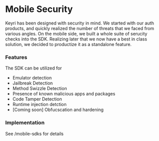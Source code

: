 # Mobile Security

Keyri has been designed with security in mind. We started with our auth products, and quickly realized the number of threats that we faced from various angles. On the mobile side, we built a whole suite of serucity checks into the SDK. Realizing later that we now have a best in class solution, we decided to productize it as a standalone feature.

### Features

The SDK can be utilized for 

* Emulator detection
* Jailbreak Detection
* Method Swizzle Detection
* Presence of known malicious apps and packages
* Code Tamper Detection
* Runtime injection detction
* [Coming soon] Obfucscation and hardening

### Implementation
See /mobile-sdks for details

